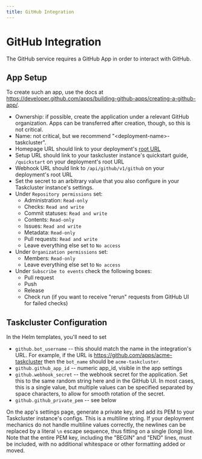 ```yaml
---
title: GitHub Integration
---
```


# GitHub Integration

The GitHub service requires a GitHub App in order to interact with GitHub.

## App Setup

To create such an app, use the docs at https://developer.github.com/apps/building-github-apps/creating-a-github-app/.

* Ownership: if possible, create the application under a relevant GitHub organization.  Apps can be transferred after creation, though, so this is not critical.
* Name: not critical, but we recommend "&lt;deployment-name>-taskcluster".
* Homepage URL should link to your deployment's [root URL](/docs/manual/using/root-urls)
* Setup URL should link to your taskcluster instance's quickstart guide, `/quickstart` on your deployment's root URL
* Webhook URL should link to `/api/github/v1/github` on your deployment's root URL
* Set the secret to an arbitrary value that you also configure in your Taskcluster instance's settings.
* Under `Repository permissions` set:
  * Administration: `Read-only`
  * Checks: `Read and write`
  * Commit statuses: `Read and write`
  * Contents: `Read-only`
  * Issues: `Read and write`
  * Metadata: `Read-only`
  * Pull requests: `Read and write`
  * Leave everything else set to `No access`
* Under `Organization permissions` set:
  * Members: `Read-only`
  * Leave everything else set to `No access`
* Under `Subscribe to events` check the following boxes:
  * Pull request
  * Push
  * Release
  * Check run (if you want to receive "rerun" requests from GitHub UI for failed checks)

## Taskcluster Configuration

In the Helm templates, you'll need to set

* `github.bot_username` -- this should match the name in the integration's URL.  For example, if the URL is https://github.com/apps/acme-taskcluster then the `bot_name` should be `acme-taskcluster`.
* `github.github_app_id` -- numeric app_id, visible in the app settings
* `github.webhook_secret` -- the webhook secret for the application.  Set this to the same random string here and in the GitHub UI.  In most cases, this is a single value, but multiple values can be specified separated by space characters, to allow for smooth rotation of the secret.
* `github.github_private_pem` -- see below

On the app's settings page, generate a private key, and add its PEM to your Taskcluster instance's configs.
This is a multiline string.
If your deployment mechanics do not handle multiline values correctly, the newlines can be replaced by a literal `\n` escape sequence, thus fitting on a single (long) line.
Note that the entire PEM key, including the "BEGIN" and "END" lines, must be included, with no additional whitespace or other formatting added or moved.
